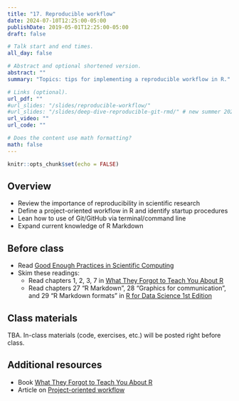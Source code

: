 ```yaml
---
title: "17. Reproducible workflow"
date: 2024-07-10T12:25:00-05:00
publishDate: 2019-05-01T12:25:00-05:00
draft: false

# Talk start and end times.
all_day: false

# Abstract and optional shortened version.
abstract: ""
summary: "Topics: tips for implementing a reproducible workflow in R."

# Links (optional).
url_pdf: ""
#url_slides: "/slides/reproducible-workflow/"
#url_slides: "/slides/deep-dive-reproducible-git-rmd/" # new summer 2024 merges different lectures (git, advanced rmd, and reproducible workflow)
url_video: ""
url_code: ""

# Does the content use math formatting?
math: false
---
```


```r
knitr::opts_chunk$set(echo = FALSE)
```

## Overview

* Review the importance of reproducibility in scientific research
* Define a project-oriented workflow in R and identify startup procedures
* Lean how to use of Git/GitHub via terminal/command line 
* Expand current knowledge of R Markdown

<!-- 
REMINDER SUMMER 2024: add here selected content from deep dive into R Mardown lecture which under syllabus/r-markdown
-->

## Before class

* Read [Good Enough Practices in Scientific Computing](http://journals.plos.org/ploscompbiol/article?id=10.1371/journal.pcbi.1005510)
* Skim these readings:
  * Read chapters 1, 2, 3, 7 in [What They Forgot to Teach You About R](https://rstats.wtf/)
  * Read chapters 27 "R Markdown", 28 "Graphics for communication", and 29 "R Markdown formats" in [R for Data Science 1st Edition](http://r4ds.had.co.nz)

## Class materials

TBA. In-class materials (code, exercises, etc.) will be posted right before class.

<!--
In-class practice instructions are included in the slides for today
--> 

## Additional resources

* Book [What They Forgot to Teach You About R](https://rstats.wtf/)
* Article on [Project-oriented workflow](https://www.tidyverse.org/articles/2017/12/workflow-vs-script/)


<!--
{{% callout note %}}
Run the code below in your console to download the exercises for today.
```r
usethis::use_course("css-materials/reproducible-workflow")
```
{{% /callout %}}
-->
